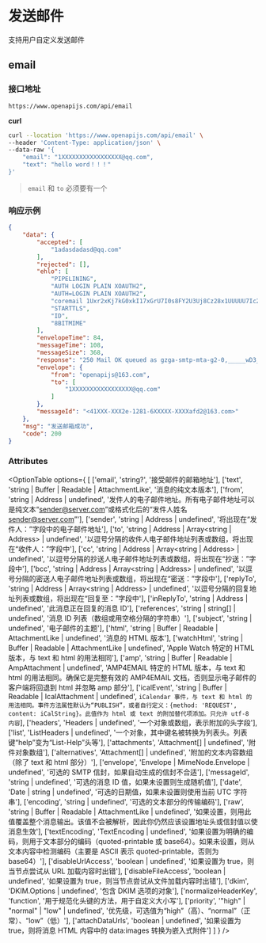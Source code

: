 
# 发送邮件

支持用户自定义发送邮件

## <OptionBadge type="post" />email

### 接口地址

```url
https://www.openapijs.com/api/email
```

**curl**

```bash
curl --location 'https://www.openapijs.com/api/email' \
--header 'Content-Type: application/json' \
--data-raw '{
    "email": "1XXXXXXXXXXXXXXXXX@qq.com",
    "text": "hello word！！！"
}'
```

> `email` 和 `to` 必须要有一个

### 响应示例

```json
{
    "data": {
        "accepted": [
            "1adasdadasd@qq.com"
        ],
        "rejected": [],
        "ehlo": [
            "PIPELINING",
            "AUTH LOGIN PLAIN XOAUTH2",
            "AUTH=LOGIN PLAIN XOAUTH2",
            "coremail 1Uxr2xKj7kG0xkI17xGrU7I0s8FY2U3Uj8Cz28x1UUUUU7Ic2I0Y2UFNl6EmUCa0xDrUUUUj",
            "STARTTLS",
            "ID",
            "8BITMIME"
        ],
        "envelopeTime": 84,
        "messageTime": 108,
        "messageSize": 368,
        "response": "250 Mail OK queued as gzga-smtp-mta-g2-0,_____wD3_60X9NhmV3GZCQ--.53448S2 1725494295",
        "envelope": {
            "from": "openapijs@163.com",
            "to": [
                "1XXXXXXXXXXXXXXXXX@qq.com"
            ]
        },
        "messageId": "<41XXX-XXX2e-1281-6XXXXX-XXXXafd2@163.com>"
    },
    "msg": "发送邮箱成功",
    "code": 200
}
```

### Attributes

<OptionTable
  options={
    [
    ['email', 'string?', '接受邮件的邮箱地址'],
    ['text', 'string | Buffer | Readable | AttachmentLike', '消息的纯文本版本'],
    ['from', 'string | Address | undefined', '发件人的电子邮件地址。所有电子邮件地址可以是纯文本“sender@server.com”或格式化后的“发件人姓名 <sender@server.com>”'],
    ['sender', 'string | Address | undefined', '将出现在“发件人：”字段中的电子邮件地址'],
    ['to', 'string | Address | Array<string | Address> | undefined', '以逗号分隔的收件人电子邮件地址列表或数组，将出现在“收件人：”字段中'],
    ['cc', 'string | Address | Array<string | Address> | undefined', '以逗号分隔的抄送人电子邮件地址列表或数组，将出现在“抄送：”字段中'],
    ['bcc', 'string | Address | Array<string | Address> | undefined', '以逗号分隔的密送人电子邮件地址列表或数组，将出现在“密送：”字段中'],
    ['replyTo', 'string | Address | Array<string | Address> | undefined', '以逗号分隔的回复地址列表或数组，将出现在“回复至：”字段中'],
    ['inReplyTo', 'string | Address | undefined', '此消息正在回复的消息 ID'],
    ['references', 'string | string[] | undefined', '消息 ID 列表（数组或用空格分隔的字符串）'],
    ['subject', 'string | undefined', '电子邮件的主题'],
    ['html', 'string | Buffer | Readable | AttachmentLike | undefined', '消息的 HTML 版本'],
    ['watchHtml', 'string | Buffer | Readable | AttachmentLike | undefined', 'Apple Watch 特定的 HTML 版本，与 text 和 html 的用法相同'],
    ['amp', 'string | Buffer | Readable | AmpAttachment | undefined', 'AMP4EMAIL 特定的 HTML 版本，与 text 和 html 的用法相同。确保它是完整有效的 AMP4EMAIL 文档，否则显示电子邮件的客户端将回退到 html 并忽略 amp 部分'],
    ['icalEvent', 'string | Buffer | Readable | IcalAttachment | undefined', `iCalendar 事件，与 text 和 html 的用法相同。事件方法属性默认为“PUBLISH”，或者自行定义：{method: 'REQUEST', content: iCalString}。此值作为 html 或 text 的附加替代项添加。只允许 utf-8 内容`],
    ['headers', 'Headers | undefined', '一个对象或数组，表示附加的头字段'],
    ['list', 'ListHeaders | undefined', '一个对象，其中键名被转换为列表头。列表键“help”变为“List-Help”头等'],
    ['attachments', 'Attachment[] | undefined', '附件对象数组'],
    ['alternatives', 'Attachment[] | undefined', '附加的文本内容数组（除了 text 和 html 部分）'],
    ['envelope', 'Envelope | MimeNode.Envelope | undefined', '可选的 SMTP 信封，如果自动生成的信封不合适'],
    ['messageId', 'string | undefined', '可选的消息 ID 值，如果未设置则生成随机值'],
    ['date', 'Date | string | undefined', '可选的日期值，如果未设置则使用当前 UTC 字符串'],
    ['encoding', 'string | undefined', '可选的文本部分的传输编码'],
    ['raw', 'string | Buffer | Readable | AttachmentLike | undefined', '如果设置，则用此值覆盖整个消息输出。该值不会被解析，因此你仍然应该设置地址头或信封值以使消息生效'],
    ['textEncoding', 'TextEncoding | undefined', '如果设置为明确的编码，则用于文本部分的编码（quoted-printable 或 base64）。如果未设置，则从文本内容中检测编码（主要是 ASCII 表示 quoted-printable，否则为 base64）'],
    ['disableUrlAccess', 'boolean | undefined', '如果设置为 true，则当节点尝试从 URL 加载内容时出错'],
    ['disableFileAccess', 'boolean | undefined', '如果设置为 true，则当节点尝试从文件加载内容时出错'],
    ['dkim', 'DKIM.Options | undefined', '包含 DKIM 选项的对象'],
    ['normalizeHeaderKey', 'function', '用于规范化头键的方法，用于自定义大小写'],
    ['priority', '"high" | "normal" | "low" | undefined', '优先级，可选值为“high”（高）、“normal”（正常）、“low”（低）'],
    ['attachDataUrls', 'boolean | undefined', '如果设置为 true，则将消息 HTML 内容中的 data:images 转换为嵌入式附件']
]
  }
/>